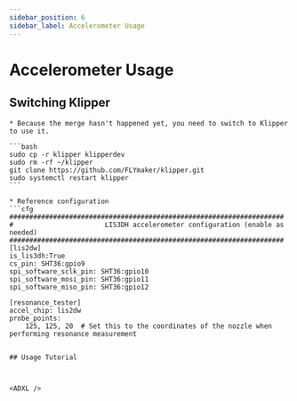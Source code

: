 ```yaml
---
sidebar_position: 6
sidebar_label: Accelerometer Usage
---
```


# Accelerometer Usage



## Switching Klipper

    * Because the merge hasn't happened yet, you need to switch to Klipper to use it.

    ```bash
    sudo cp -r klipper klipperdev
    sudo rm -rf ~/klipper
    git clone https://github.com/FLYmaker/klipper.git
    sudo systemctl restart klipper
    ```

    * Reference configuration
    ```cfg
    #####################################################################
    #                       LIS3DH accelerometer configuration (enable as needed)
    #####################################################################
    [lis2dw]
    is_lis3dh:True
    cs_pin: SHT36:gpio9
    spi_software_sclk_pin: SHT36:gpio10
    spi_software_mosi_pin: SHT36:gpio11
    spi_software_miso_pin: SHT36:gpio12

    [resonance_tester]
    accel_chip: lis2dw
    probe_points:
        125, 125, 20  # Set this to the coordinates of the nozzle when performing resonance measurement


```

## Usage Tutorial



<ADXL />
